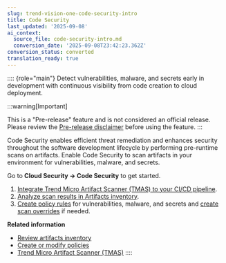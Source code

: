 ```yaml
---
slug: trend-vision-one-code-security-intro
title: Code Security
last_updated: '2025-09-08'
ai_context:
  source_file: code-security-intro.md
  conversion_date: '2025-09-08T23:42:23.362Z'
conversion_status: converted
translation_ready: true
---
```


:::: {role="main"}
Detect vulnerabilities, malware, and secrets early in development with continuous visibility from code creation to cloud deployment.

:::warning[Important]

This is a "Pre-release" feature and is not considered an official release. Please review the [Pre-release disclaimer](pre-release-disclaimer.mdx) before using the feature.
:::

Code Security enables efficient threat remediation and enhances security throughout the software development lifecycle by performing pre-runtime scans on artifacts. Enable Code Security to scan artifacts in your environment for vulnerabilities, malware, and secrets.

Go to **Cloud Security → Code Security** to get started.

1.  [Integrate Trend Micro Artifact Scanner (TMAS) to your CI/CD pipeline](integrating-tmas-ci-cd-pipeline.mdx).
2.  [Analyze scan results in Artifacts inventory](artifacts-inventory-code-security.mdx).
3.  [Create policy rules](code-security-policies.mdx) for vulnerabilities, malware, and secrets and [create scan overrides](override-vulnerability-findings.mdx) if needed.

**Related information**

- [Review artifacts inventory](artifacts-inventory-code-security.mdx)
- [Create or modify policies](code-security-policies.mdx)
- [Trend Micro Artifact Scanner (TMAS)](artifact-scanner-tmas-2.mdx)
::::
